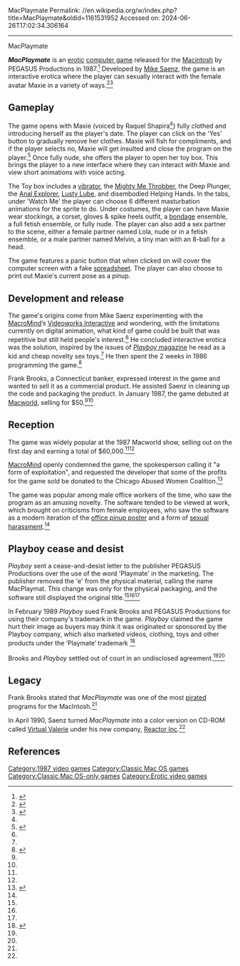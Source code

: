 MacPlaymate
Permalink: //en.wikipedia.org/w/index.php?title=MacPlaymate&oldid=1161531952
Accessed on: 2024-06-26T17:02:34.306164



------
MacPlaymate
{{Short description|Erotic video game}}

'''''MacPlaymate''''' is an [[Erotica|erotic]] [[PC game|computer game]] released for the [[Classic Mac OS|Macintosh]] by PEGASUS Productions in 1987.<ref name=":0">{{Cite web |title=MacPlaymate (1986) |url=https://www.mobygames.com/game/69363/macplaymate/ |access-date=2023-04-29 |website=MobyGames |language=en}}</ref> Developed by [[Mike Saenz]], the game is an interactive erotica where the player can sexually interact with the female avatar Maxie in a variety of ways.<ref name="tiltsexchallenge">{{cite magazine |last=Schérer |first=Denis |date=July 1988 |title=Challenge - Lubrique à Brac |url=https://archive.org/details/Tilt056/page/n89/mode/2up |magazine=[[Tilt (French magazine)|Tilt]] |language=French |publisher=Editions Mondiales S.A. |issue=56 |pages=90–93 |issn=0753-6968}}</ref><ref>{{Cite web |last=Morrison |first=Pat |date=1988-11-14 |title=Fun and Games or Compu-Porn? |url=https://www.latimes.com/archives/la-xpm-1988-11-14-vw-64-story.html |access-date=2023-04-29 |website=Los Angeles Times |language=en-US}}</ref>

== Gameplay ==
The game opens with Maxie (voiced by Raquel Shapira<ref name=":0" />) fully clothed and introducing herself as the player's date. The player can click on the 'Yes' button to gradually remove her clothes. Maxie will fish for compliments, and if the player selects no, Maxie will get insulted and close the program on the player.<ref name=":1">{{Cite web |date=2016-09-22 |title=Long Before Internet Porn, There Was 'MacPlaymate' |url=https://melmagazine.com/en-us/story/long-before-internet-porn-there-was-macplaymate |access-date=2023-04-29 |website=MEL Magazine |language=en-US}}</ref> Once fully nude, she offers the player to open her toy box. This brings the player to a new interface where they can interact with Maxie and view short animations with voice acting.

The Toy box includes a [[Vibrator (sex toy)|vibrator]], the [[Dildo|Mighty Me Throbber]], the Deep Plunger, the [[Anal sex|Anal Explorer]], [[Personal lubricant|Lusty Lube]], and disembodied Helping Hands. In the tabs, under 'Watch Me' the player can choose 6 different masturbation animations for the sprite to do. Under costumes, the player can have Maxie wear stockings, a corset, gloves & spike heels outfit, a [[Bondage (BDSM)|bondage]] ensemble, a full fetish ensemble, or fully nude. The player can also add a sex partner to the scene, either a female partner named Lola, nude or in a fetish ensemble, or a male partner named Melvin, a tiny man with an 8-ball for a head.

The game features a panic button that when clicked on will cover the computer screen with a fake [[spreadsheet]]. The player can also choose to print out Maxie's current pose as a pinup.

== Development and release ==
The game's origins come from Mike Saenz experimenting with the [[MacroMind]]’s [[Adobe Director|Videoworks Interactive]] and wondering, with the limitations currently on digital animation, what kind of game could be built that was repetitive but still held people's interest.<ref name=":1" /> He concluded interactive erotica was the solution, inspired by the issues of [[Playboy|''Playboy'' magazine]] he read as a kid and cheap novelty sex toys.<ref name=":1" /> He then spent the 2 weeks in 1986 programming the game.<ref name=":2">{{Cite web |date=2014-09-27 |title=MacPlaymate – Nostalgia Central |url=https://nostalgiacentral.com/pop-culture/toys-games/macplaymate/ |access-date=2023-04-29 |website=nostalgiacentral.com |language=en-GB}}</ref>

Frank Brooks, a Connecticut banker, expressed interest in the game and wanted to sell it as a commercial product. He assisted Saenz in cleaning up the code and packaging the product. In January 1987, the game debuted at [[Macworld/iWorld|Macworld]], selling for $50.<ref name=":1" /><ref name=":2" />

== Reception ==
The game was widely popular at the 1987 Macworld show, selling out on the first day and earning a total of $60,000.<ref name=":1" /><ref name=":2" /> 

[[MacroMind]] openly condemned the game, the spokesperson calling it "a form of exploitation", and requested the developer that some of the profits for the game sold be donated to the Chicago Abused Women Coalition.<ref name=":3">{{Cite web |last=Morrison |first=Patt |date=1988-11-28 |title=MACPLAYMATE: IS IT SOFTWARE OR HARD PORN? – Orlando Sentinel |url=https://www.orlandosentinel.com/news/os-xpm-1988-11-28-0080380284-story.html |access-date=2023-04-29 |website=www.orlandosentinel.com}}</ref> 

The game was popular among male office workers of the time, who saw the program as an amusing novelty. The software tended to be viewed at work, which brought on criticisms from female employees, who saw the software as a modern iteration of the [[Pinup|office pinup poster]] and a form of [[sexual harassment]].<ref name=":3" />

== Playboy cease and desist ==
''Playboy'' sent a cease-and-desist letter to the publisher PEGASUS Productions over the use of the word 'Playmate' in the marketing. The publisher removed the 'e' from the physical material, calling the name MacPlaymat. This change was only for the physical packaging, and the software still displayed the original title.<ref name=":1" /><ref name=":2" /><ref name=":3" />

In February 1989 ''Playboy'' sued Frank Brooks and PEGASUS Productions for using their company's trademark in the game. ''Playboy'' claimed the game hurt their image as buyers may think it was originated or sponsored by the Playboy company, which also marketed videos, clothing, toys and other products under the ‘Playmate’ trademark <ref>{{Cite web |last=FECTEAU |first=LOIS |date=1989-02-09 |title=Playboy sues over sexy computer game - UPI Archives |url=https://www.upi.com/Archives/1989/02/09/Playboy-sues-over-sexy-computer-game/6887603003600/ |access-date=2023-04-29 |website=UPI |language=en}}</ref>

Brooks and ''Playboy'' settled out of court in an undisclosed agreement.<ref name=":1" /><ref name=":2" />

== Legacy ==
Frank Brooks stated that ''MacPlaymate'' was one of the most [[pirated]] programs for the MacIntosh.<ref name=":3" />

In April 1990, Saenz turned ''MacPlaymate'' into a color version on CD-ROM called [[Virtual Valerie]] under his new company, [[Reactor Inc]].<ref name=":1" />

== References ==

{{reflist}}

[[Category:1987 video games]]
[[Category:Classic Mac OS games]]
[[Category:Classic Mac OS-only games]]
[[Category:Erotic video games]]